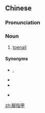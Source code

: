 {{also|脚指甲}}
==Chinese==
{{zh-forms|s=脚指甲|type=21}}

===Pronunciation===
{{zh-pron
|m=jiǎozhǐjiǎ
|c=goek3 zi2 gaap3
|h=pfs=kiok-chṳ́-kap
|cat=n
}}

===Noun===
{{zh-noun}}

# [[toenail]] {{gloss|the plate covering the end of a toe}}

====Synonyms====
* {{zh-l|趾甲}}, {{zh-l|指甲}}
* {{zh-l|腳趾甲}}
* {{zh-l|腳甲}}
* {{qualifier|Min Nan}} {{zh-l|跤指甲|tr=kha-chéng-kah, kha-chńg-kah}}

{{zh-cat|Anatomy}}

[[zh:腳指甲]]